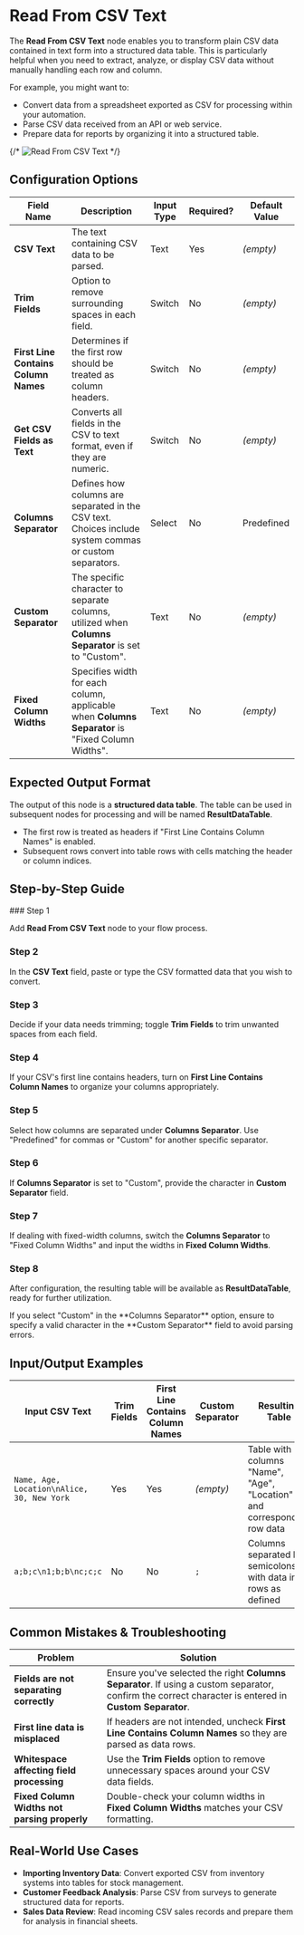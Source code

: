 
# Read From CSV Text

The **Read From CSV Text** node enables you to transform plain CSV data contained in text form into a structured data table. This is particularly helpful when you need to extract, analyze, or display CSV data without manually handling each row and column.

For example, you might want to:

- Convert data from a spreadsheet exported as CSV for processing within your automation.
- Parse CSV data received from an API or web service.
- Prepare data for reports by organizing it into a structured table.

{/* ![Read From CSV Text](./read-from-csv-text.png) */}

## Configuration Options

| Field Name                           | Description                                                                                            | Input Type | Required? | Default Value |
| ------------------------------------ | ------------------------------------------------------------------------------------------------------ | ---------- | --------- | ------------- |
| **CSV Text**                         | The text containing CSV data to be parsed.                                                             | Text       | Yes       | _(empty)_     |
| **Trim Fields**                      | Option to remove surrounding spaces in each field.                                                     | Switch     | No        | _(empty)_     |
| **First Line Contains Column Names** | Determines if the first row should be treated as column headers.                                       | Switch     | No        | _(empty)_     |
| **Get CSV Fields as Text**           | Converts all fields in the CSV to text format, even if they are numeric.                               | Switch     | No        | _(empty)_     |
| **Columns Separator**                | Defines how columns are separated in the CSV text. Choices include system commas or custom separators. | Select     | No        | Predefined    |
| **Custom Separator**                 | The specific character to separate columns, utilized when **Columns Separator** is set to "Custom".    | Text       | No        | _(empty)_     |
| **Fixed Column Widths**              | Specifies width for each column, applicable when **Columns Separator** is "Fixed Column Widths".       | Text       | No        | _(empty)_     |

## Expected Output Format

The output of this node is a **structured data table**. The table can be used in subsequent nodes for processing and will be named **ResultDataTable**.

- The first row is treated as headers if "First Line Contains Column Names" is enabled.
- Subsequent rows convert into table rows with cells matching the header or column indices.

## Step-by-Step Guide

<Steps>
### Step 1

Add **Read From CSV Text** node to your flow process.

### Step 2

In the **CSV Text** field, paste or type the CSV formatted data that you wish to convert.

### Step 3

Decide if your data needs trimming; toggle **Trim Fields** to trim unwanted spaces from each field.

### Step 4

If your CSV's first line contains headers, turn on **First Line Contains Column Names** to organize your columns appropriately.

### Step 5

Select how columns are separated under **Columns Separator**. Use "Predefined" for commas or "Custom" for another specific separator.

### Step 6

If **Columns Separator** is set to "Custom", provide the character in **Custom Separator** field.

### Step 7

If dealing with fixed-width columns, switch the **Columns Separator** to "Fixed Column Widths" and input the widths in **Fixed Column Widths**.

### Step 8

After configuration, the resulting table will be available as **ResultDataTable**, ready for further utilization.

</Steps>

<Callout type="info" title="Note">
  If you select "Custom" in the **Columns Separator** option, ensure to specify
  a valid character in the **Custom Separator** field to avoid parsing errors.
</Callout>

## Input/Output Examples

| Input CSV Text                             | Trim Fields | First Line Contains Column Names | Custom Separator | Resulting Table                                                         |
| ------------------------------------------ | ----------- | -------------------------------- | ---------------- | ----------------------------------------------------------------------- |
| `Name, Age, Location\nAlice, 30, New York` | Yes         | Yes                              | _(empty)_        | Table with columns "Name", "Age", "Location" and corresponding row data |
| `a;b;c\n1;b;b\nc;c;c`                      | No          | No                               | `;`              | Columns separated by semicolons with data in rows as defined            |

## Common Mistakes & Troubleshooting

| Problem                                      | Solution                                                                                                                                               |
| -------------------------------------------- | ------------------------------------------------------------------------------------------------------------------------------------------------------ |
| **Fields are not separating correctly**      | Ensure you've selected the right **Columns Separator**. If using a custom separator, confirm the correct character is entered in **Custom Separator**. |
| **First line data is misplaced**             | If headers are not intended, uncheck **First Line Contains Column Names** so they are parsed as data rows.                                             |
| **Whitespace affecting field processing**    | Use the **Trim Fields** option to remove unnecessary spaces around your CSV data fields.                                                               |
| **Fixed Column Widths not parsing properly** | Double-check your column widths in **Fixed Column Widths** matches your CSV formatting.                                                                |

## Real-World Use Cases

- **Importing Inventory Data**: Convert exported CSV from inventory systems into tables for stock management.
- **Customer Feedback Analysis**: Parse CSV from surveys to generate structured data for reports.
- **Sales Data Review**: Read incoming CSV sales records and prepare them for analysis in financial sheets.
